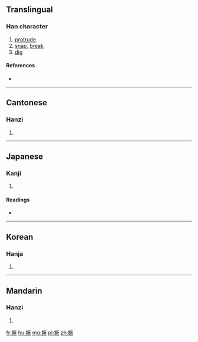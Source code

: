 {{also|掘}}
==Translingual==

===Han character===
{{Han char|rn=64|rad=手|as=12|sn=15|four=5108<sub>2</sub>|canj=手一廿人 (QMTO)}}

# [[protrude]]
# [[snap]], [[break]]
# [[dig]]

====References====
* {{Han ref|kx=0453.200|dkj=12676|dj=0803.030|hdz=31955.010|uh=6485|ud=25733|bh=E5B1|bd=58801}}

----

==Cantonese==

===Hanzi===
{{yue-hanzi|jyut=|y=kyut3}}

# {{defn|lang=yue|sort=手12}}

----

==Japanese==

===Kanji===
{{ja-kanji|grade=|rs=手12}}

# {{defn|lang=ja|sort=手12}}

====Readings====
* {{ja-readings|on=[[けつ]] (ketsu), [[かち]] (kachi), [[けい]] (kei), [[け]] (ke)|kun=[[あつめる]] (atsumeru)}}

----

==Korean==

===Hanja===
{{ko-hanja|hangeul=궤|eumhun=|rv=gwe|mr=kwe|y=kwey}}

# {{defn|lang=ko|sort=手12}}

----

==Mandarin==

===Hanzi===
{{cmn-hanzi|pin=[[juē]] ([[jue1]])|wg=chüeh<sup>1</sup>}}

# {{defn|lang=cmn|sort=手12}}

[[fr:撅]]
[[hu:撅]]
[[mg:撅]]
[[pl:撅]]
[[zh:撅]]
